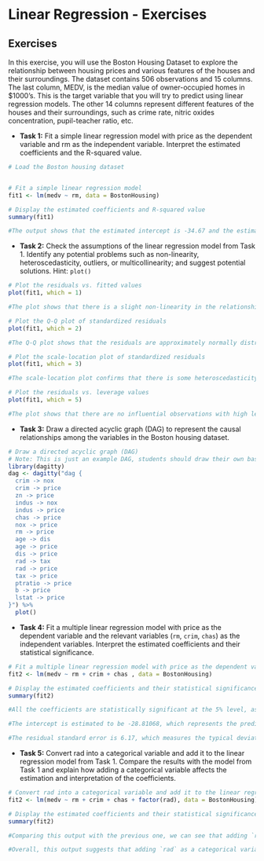 # Linear Regression - Exercises {#lin-e}

## Exercises
In this exercise, you will use the Boston Housing Dataset to explore the relationship between housing prices and various features of the houses and their surroundings. The dataset contains 506 observations and 15 columns. The last column, MEDV, is the median value of owner-occupied homes in $1000’s. This is the target variable that you will try to predict using linear regression models. The other 14 columns represent different features of the houses and their surroundings, such as crime rate, nitric oxides concentration, pupil-teacher ratio, etc.

::: {.assignx}

- **Task 1:** Fit a simple linear regression model with price as the dependent variable and rm as the independent variable. Interpret the estimated coefficients and the R-squared value.
```r
# Load the Boston housing dataset


# Fit a simple linear regression model
fit1 <- lm(medv ~ rm, data = BostonHousing)

# Display the estimated coefficients and R-squared value
summary(fit1)

#The output shows that the estimated intercept is -34.67 and the estimated slope is 9.10. This means that for each additional room, the median value of owner-occupied homes increases by $9,100. The R-squared value is 0.484, which means that about 48% of the variation in price can be explained by rm.
```

- **Task 2:** Check the assumptions of the linear regression model from Task 1. Identify any potential problems such as non-linearity, heteroscedasticity, outliers, or multicollinearity; and suggest potential solutions. Hint: `plot()`

```r
# Plot the residuals vs. fitted values
plot(fit1, which = 1)

#The plot shows that there is a slight non-linearity in the relationship between rm and price, as well as some heteroscedasticity (unequal variance) in the residuals. There are also a few outliers with large residuals.
```


```r
# Plot the Q-Q plot of standardized residuals
plot(fit1, which = 2)

#The Q-Q plot shows that the residuals are approximately normally distributed, with some deviation in the tails.
```


```r
# Plot the scale-location plot of standardized residuals
plot(fit1, which = 3)

#The scale-location plot confirms that there is some heteroscedasticity in the residuals.
```


```r
# Plot the residuals vs. leverage values
plot(fit1, which = 5)

#The plot shows that there are no influential observations with high leverage values.
```


- **Task 3:** Draw a directed acyclic graph (DAG) to represent the causal relationships among the variables in the Boston housing dataset. 

```r
# Draw a directed acyclic graph (DAG)
# Note: This is just an example DAG, students should draw their own based on their understanding of the causal relationships among the variables
library(dagitty)
dag <- dagitty("dag {
  crim -> nox
  crim -> price
  zn -> price
  indus -> nox
  indus -> price
  chas -> price
  nox -> price
  rm -> price
  age -> dis
  age -> price
  dis -> price
  rad -> tax
  rad -> price
  tax -> price
  ptratio -> price
  b -> price
  lstat -> price
}") %>% 
  plot()

```

- **Task 4:** Fit a multiple linear regression model with price as the dependent variable and the relevant variables (`rm`, `crim`, `chas`) as the independent variables. Interpret the estimated coefficients and their statistical significance.


```r
# Fit a multiple linear regression model with price as the dependent variable and the relevant variables
fit2 <- lm(medv ~ rm + crim + chas , data = BostonHousing)

# Display the estimated coefficients and their statistical significance
summary(fit2)

#All the coefficients are statistically significant at the 5% level, as indicated by their p-values being less than 0.05. This means that there is strong evidence that each of the independent variables has a `non-zero` effect on the dependent variable.

#The intercept is estimated to be -28.81068, which represents the predicted value of `medv` when all the independent variables are equal to zero. The coefficient for `rm` is 8.27818, which means that for each additional room, the median value of owner-occupied homes increases by \$8,278.18. The coefficient for `crim` is -0.26072, which means that for each additional unit of per capita crime rate, the median value decreases by \$260.72. The coefficient for `chas1` is 3.76304, which means that for tracts that bound Charles River, the median value increases by \$3,763.04.

#The residual standard error is 6.17, which measures the typical deviation of the observed values from the predicted values. The R-squared value is 0.5527, which means that about 55% of the variation in `medv` can be explained by `rm`, `crim`, and `chas`. 
```


- **Task 5:** Convert rad into a categorical variable and add it to the linear regression model from Task 1. Compare the results with the model from Task 1 and explain how adding a categorical variable affects the estimation and interpretation of the coefficients.

```r
# Convert rad into a categorical variable and add it to the linear regression model from Task 1
fit2 <- lm(medv ~ rm + crim + chas + factor(rad), data = BostonHousing)

# Display the estimated coefficients and their statistical significance
summary(fit2)

#Comparing this output with the previous one, we can see that adding `rad` as a categorical variable improves the model fit, as indicated by an increase in R-squared value from 0.5527 to 0.5844. The estimated coefficients of `rm`, `crim`, and `chas` remain similar to those in the previous model.

#Overall, this output suggests that adding `rad` as a categorical variable improves the model fit and provides additional information about the relationship between rad and medv. However, it’s important to note that this model still does not account for any potential confounding variables or interactions among the independent variables.
```

:::


